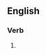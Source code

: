 ==English==
{{rfe|en}}

===Verb===
{{en-verb|get<,,got,got[UK]:gotten[US]> a rise}}

# {{alternative form of|en|get a rise out of}}